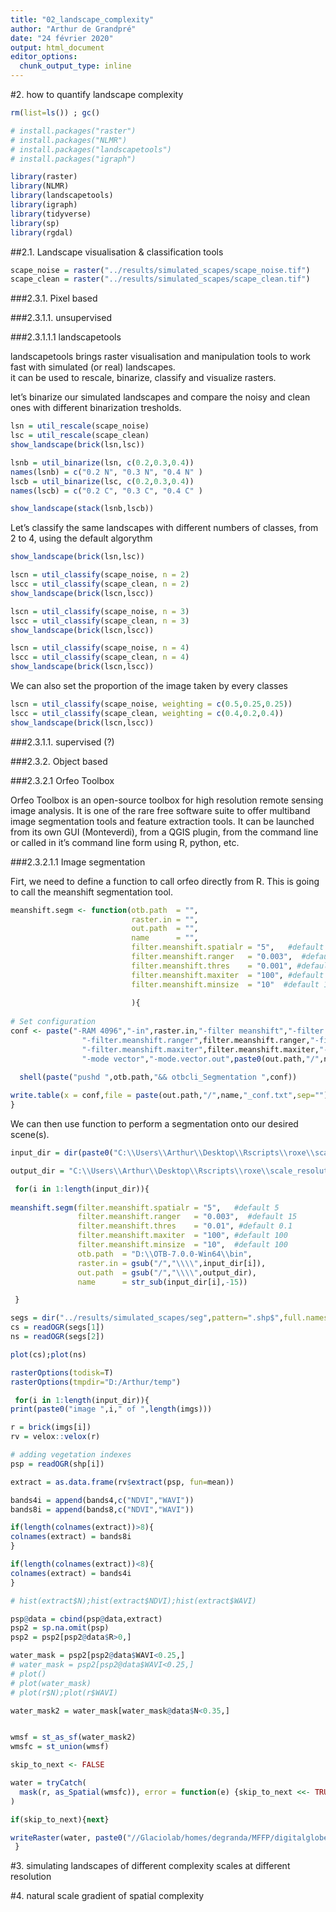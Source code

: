 ```yaml
---
title: "02_landscape_complexity"
author: "Arthur de Grandpré"
date: "24 février 2020"
output: html_document
editor_options: 
  chunk_output_type: inline
---
```



#2. how to quantify landscape complexity

```r

rm(list=ls()) ; gc()

# install.packages("raster")
# install.packages("NLMR")
# install.packages("landscapetools")
# install.packages("igraph")

library(raster)
library(NLMR)
library(landscapetools)
library(igraph)
library(tidyverse)
library(sp)
library(rgdal)
```

##2.1. Landscape visualisation & classification tools

```r
scape_noise = raster("../results/simulated_scapes/scape_noise.tif") 
scape_clean = raster("../results/simulated_scapes/scape_clean.tif") 

```


###2.3.1. Pixel based

###2.3.1.1. unsupervised

###2.3.1.1.1 landscapetools

landscapetools brings raster visualisation and manipulation tools to work fast with simulated (or real) landscapes.  
it can be used to rescale, binarize, classify and visualize rasters.

let's binarize our simulated landscapes and compare the noisy and clean ones with different binarization tresholds.

```r
lsn = util_rescale(scape_noise)
lsc = util_rescale(scape_clean)
show_landscape(brick(lsn,lsc))

lsnb = util_binarize(lsn, c(0.2,0.3,0.4))
names(lsnb) = c("0.2 N", "0.3 N", "0.4 N" )
lscb = util_binarize(lsc, c(0.2,0.3,0.4))
names(lscb) = c("0.2 C", "0.3 C", "0.4 C" )

show_landscape(stack(lsnb,lscb))

```

Let's classify the same landscapes with different numbers of classes, from 2 to 4, using the default algorythm

```r
show_landscape(brick(lsn,lsc))

lscn = util_classify(scape_noise, n = 2)
lscc = util_classify(scape_clean, n = 2)
show_landscape(brick(lscn,lscc))

lscn = util_classify(scape_noise, n = 3)
lscc = util_classify(scape_clean, n = 3)
show_landscape(brick(lscn,lscc))

lscn = util_classify(scape_noise, n = 4)
lscc = util_classify(scape_clean, n = 4)
show_landscape(brick(lscn,lscc))

```

We can also set the proportion of the image taken by every classes

```r

lscn = util_classify(scape_noise, weighting = c(0.5,0.25,0.25))
lscc = util_classify(scape_clean, weighting = c(0.4,0.2,0.4))
show_landscape(brick(lscn,lscc))

```

###2.3.1.1. supervised (?)

###2.3.2. Object based

###2.3.2.1 Orfeo Toolbox

Orfeo Toolbox is an open-source toolbox for high resolution remote sensing image analysis. It is one of the rare free software suite to offer multiband image segmentation tools and feature extraction tools. It can be launched from its own GUI (Monteverdi), from a QGIS plugin, from the command line or called in it's command line form using R, python, etc.

###2.3.2.1.1 Image segmentation

Firt, we need to define a function to call orfeo directly from R. This is going to call the meanshift segmentation tool.

```r

meanshift.segm <- function(otb.path  = "",
                           raster.in = "",
                           out.path  = "",
                           name      = "",
                           filter.meanshift.spatialr = "5",   #default 5
                           filter.meanshift.ranger   = "0.003",  #default 15
                           filter.meanshift.thres    = "0.001", #default 0.1
                           filter.meanshift.maxiter  = "100", #default 100
                           filter.meanshift.minsize  = "10"  #default 100
                           
                           ){
  
# Set configuration      
conf <- paste("-RAM 4096","-in",raster.in,"-filter meanshift","-filter.meanshift.spatialr",filter.meanshift.spatialr,
                "-filter.meanshift.ranger",filter.meanshift.ranger,"-filter.meanshift.thres",filter.meanshift.thres,
                "-filter.meanshift.maxiter",filter.meanshift.maxiter,"-filter.meanshift.minsize",filter.meanshift.minsize,
                "-mode vector","-mode.vector.out",paste0(out.path,"/",name,".shp"))
  
  shell(paste("pushd ",otb.path,"&& otbcli_Segmentation ",conf))

write.table(x = conf,file = paste(out.path,"/",name,"_conf.txt",sep=""),row.names = F, col.names = F)
}
```

We can then use function to perform a segmentation onto our desired scene(s).

```r
input_dir = dir(paste0("C:\\Users\\Arthur\\Desktop\\Rscripts\\roxe\\scale_resolution_complexity\\results\\simulated_scapes"),full.names=T, pattern=".tif$")

output_dir = "C:\\Users\\Arthur\\Desktop\\Rscripts\\roxe\\scale_resolution_complexity\\results\\simulated_scapes\\seg"

 for(i in 1:length(input_dir)){
  
meanshift.segm(filter.meanshift.spatialr = "5",   #default 5
               filter.meanshift.ranger   = "0.003",  #default 15
               filter.meanshift.thres    = "0.01", #default 0.1
               filter.meanshift.maxiter  = "100", #default 100
               filter.meanshift.minsize  = "10",  #default 100
               otb.path  = "D:\\OTB-7.0.0-Win64\\bin",
               raster.in = gsub("/","\\\\",input_dir[i]),
               out.path  = gsub("/","\\\\",output_dir),
               name      = str_sub(input_dir[i],-15))

 }

```

```r
segs = dir("../results/simulated_scapes/seg",pattern=".shp$",full.names=T)
cs = readOGR(segs[1])
ns = readOGR(segs[2])

plot(cs);plot(ns)

rasterOptions(todisk=T)
rasterOptions(tmpdir="D:/Arthur/temp")

 for(i in 1:length(input_dir)){
print(paste0("image ",i," of ",length(imgs)))

r = brick(imgs[i])
rv = velox::velox(r)

# adding vegetation indexes
psp = readOGR(shp[i])

extract = as.data.frame(rv$extract(psp, fun=mean))

bands4i = append(bands4,c("NDVI","WAVI"))
bands8i = append(bands8,c("NDVI","WAVI"))

if(length(colnames(extract))>8){
colnames(extract) = bands8i
}

if(length(colnames(extract))<8){
colnames(extract) = bands4i
}

# hist(extract$N);hist(extract$NDVI);hist(extract$WAVI)

psp@data = cbind(psp@data,extract)
psp2 = sp.na.omit(psp)
psp2 = psp2[psp2@data$R>0,]

water_mask = psp2[psp2@data$WAVI<0.25,]
# water_mask = psp2[psp2@data$WAVI<0.25,]
# plot()
# plot(water_mask)
# plot(r$N);plot(r$WAVI)

water_mask2 = water_mask[water_mask@data$N<0.35,]


wmsf = st_as_sf(water_mask2)
wmsfc = st_union(wmsf)

skip_to_next <- FALSE

water = tryCatch(
  mask(r, as_Spatial(wmsfc)), error = function(e) {skip_to_next <<- TRUE}
)

if(skip_to_next){next}

writeRaster(water, paste0("//Glaciolab/homes/degranda/MFFP/digitalglobe_archives/water_mask/",str_sub(imgs[i],-46)), overwrite=T)
 }
```

#3. simulating landscapes of different complexity scales at different resolution

#4. natural scale gradient of spatial complexity

